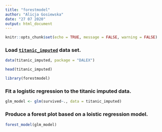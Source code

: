 ```yaml
---
title: "forestmodel"
author: "Alicja Gosiewska"
date: "27 07 2020"
output: html_document
---
```


```r
knitr::opts_chunk$set(echo = TRUE, message = FALSE, warning = FALSE)
```



### Load [`titanic_imputed`](https://modeloriented.github.io/DALEX/reference/titanic.html) data set.

```r
data(titanic_imputed, package = "DALEX")

head(titanic_imputed)
```

```r
library(forestmodel)
```


### Fit a logistic regression to the titanic imputed data.

```r
glm_model <- glm(survived~., data = titanic_imputed)
```

### Produce a forest plot based on a loistic regression model.


```r
forest_model(glm_model)
```






